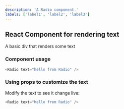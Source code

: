 ```yaml
---
description: 'A Radio component.'
labels: ['label1', 'label2', 'label3']
---
```



## React Component for rendering text

A basic div that renders some text

### Component usage

```js
<Radio text="hello from Radio" />
```

### Using props to customize the text

Modify the text to see it change live:

```js live
<Radio text="hello from Radio" />
```
